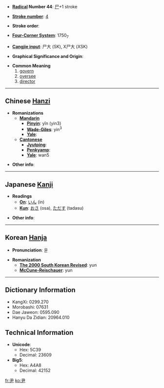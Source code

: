 * '''[[Wiktionary:Chinese radical index| Radical]] Number 44''': [[Wiktionary:Chinese radical index 尸|尸]]+1 stroke

* '''[[Wiktionary:Chinese total strokes index|Stroke number]]''': [[Wiktionary:Chinese total strokes index 4|4]]

* '''Stroke order''': 

* '''[[Wiktionary:Chinese four corner index|Four-Corner System]]''': 1750<sub>7</sub>

* '''[[Wiktionary:Chinese Cangjie index|Cangjie input]]''': 尸大 (SK), X尸大 (XSK)

* '''Graphical Significance and Origin''': 

* '''Common Meaning'''
*#[[govern]]
*# [[oversee]]
*# [[director]]

----

== Chinese [[Hanzi]] ==

* '''Romanizations'''
** '''[[Mandarin]]'''
*** '''[[Pinyin]]''': yǐn (yin3)
*** '''[[Wade-Giles]]''': yin<sup>3</sup>
*** '''[[Yale]]''': 
** '''[[Cantonese]]'''
*** '''[[Jyutping]]''':
*** '''[[Penkyamp]]''': 
*** '''[[Yale]]''': wan5

* '''Other info''': 

----

== Japanese [[Kanji]] ==

* '''Readings'''
** '''[[On]]''': [[いん]] (in)
** '''[[Kun]]''': [[おさ]] (osa), [[ただす]] (tadasu)

* '''Other info''':  

----

== Korean [[Hanja]] ==

* '''Pronunciation''': 윤

* '''Romanization'''
** '''[[The 2000 South Korean Revised Romanization|The 2000 South Korean Revised]]''': yun
** '''[[McCune-Reischauer]]''': yun

----

== Dictionary Information ==

* KangXi: 0299.270
* Morobashi: 07631
* Dae Jaweon: 0595.090
* Hanyu Da Zidian: 20964.010

== Technical Information ==

* '''Unicode''':
** Hex: 5C39
** Decimal: 23609
* '''Big5''':
** Hex: A4A8
** Decimal: 42152

[[fr:尹]]
[[ko:尹]]